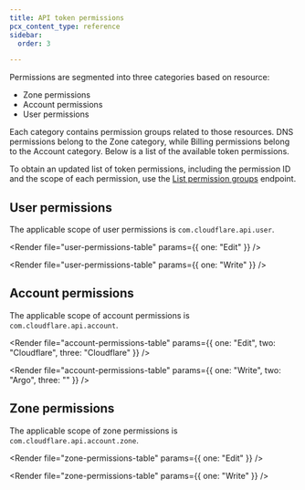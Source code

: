 ```yaml
---
title: API token permissions
pcx_content_type: reference
sidebar:
  order: 3

---
```



Permissions are segmented into three categories based on resource:

* Zone permissions
* Account permissions
* User permissions

Each category contains permission groups related to those resources. DNS permissions belong to the Zone category, while Billing permissions belong to the Account category. Below is a list of the available token permissions.

To obtain an updated list of token permissions, including the permission ID and the scope of each permission, use the [List permission groups](/api/operations/permission-groups-list-permission-groups) endpoint.

## User permissions

The applicable scope of user permissions is `com.cloudflare.api.user`.

<Tabs> <TabItem label="dashboard">

<Render file="user-permissions-table" params={{ one: "Edit" }} />

</TabItem> <TabItem label="api">

<Render file="user-permissions-table" params={{ one: "Write" }} />

</TabItem> </Tabs>

## Account permissions

The applicable scope of account permissions is `com.cloudflare.api.account`.

<Tabs> <TabItem label="dashboard">

<Render file="account-permissions-table" params={{ one: "Edit", two: "Cloudflare", three: "Cloudflare" }} />

</TabItem> <TabItem label="api">

<Render file="account-permissions-table" params={{ one: "Write", two: "Argo", three: "" }} />

</TabItem> </Tabs>

## Zone permissions

The applicable scope of zone permissions is `com.cloudflare.api.account.zone`.

<Tabs> <TabItem label="dashboard">

<Render file="zone-permissions-table" params={{ one: "Edit" }} />

</TabItem> <TabItem label="api">

<Render file="zone-permissions-table" params={{ one: "Write" }} />

</TabItem> </Tabs>
